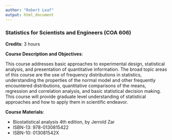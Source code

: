 ---
author: "Robert Leaf"
output: html_document
---

### Statistics for Scientists and Engineers (COA 606) 

**Credits**: 3 hours

**Course Description and Objectives**:

This course addresses basic approaches to experimental design, statistical analysis, and presentation of
quantitative information. The broad topic areas of this course are the use of frequency distributions in
statistics, understanding the properties of the normal model and other frequently encountered distributions,
quantitative comparisons of the means, regression and correlation analysis, and basic statistical decision
making. This course will provide graduate level understanding of statistical approaches and how to apply them
in scientific endeavor. 

**Course Materials**:

+ Biostatistical analysis 4th edition, by Jerrold Zar
+ ISBN-13: 978-0130815422
+ ISBN-10: 013081542X
